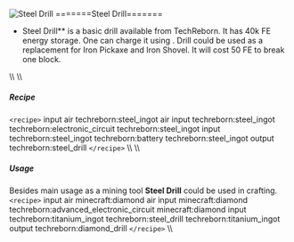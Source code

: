 ![Steel Drill](/mods/techreborn/steel_drill.png)
=======Steel Drill=======

- Steel Drill** is a basic drill available from TechReborn. It
        has 40k FE energy storage. One can charge it using
        <Mcitem id="techreborn:battery_box"/>. Drill
        could be used as a replacement for Iron Pickaxe and Iron Shovel.
        It will cost 50 FE to break one block.

\\\\ \\\\

##### Recipe

`<recipe>` input air techreborn:steel_ingot air input
techreborn:steel_ingot techreborn:electronic_circuit
techreborn:steel_ingot input techreborn:steel_ingot techreborn:battery
techreborn:steel_ingot output techreborn:steel_drill `</recipe>`
\\\\ \\\\

##### Usage

Besides main usage as a mining tool **Steel Drill** could be used in
crafting. `<recipe>` input air minecraft:diamond air input
minecraft:diamond techreborn:advanced_electronic_circuit
minecraft:diamond input techreborn:titanium_ingot techreborn:steel_drill
techreborn:titanium_ingot output techreborn:diamond_drill
`</recipe>` \\\\

